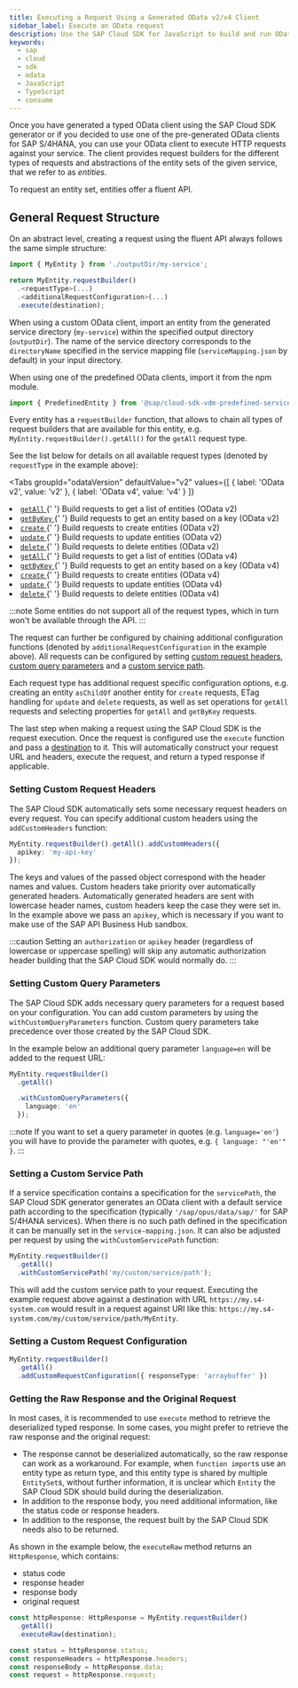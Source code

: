 ```yaml
---
title: Executing a Request Using a Generated OData v2/v4 Client
sidebar_label: Execute an OData request
description: Use the SAP Cloud SDK for JavaScript to build and run OData requests in a type-safe way.
keywords:
  - sap
  - cloud
  - sdk
  - odata
  - JavaScript
  - TypeScript
  - consume
---
```



Once you have generated a typed OData client using the SAP Cloud SDK generator or if you decided to use one of the pre-generated OData clients for SAP S/4HANA, you can use your OData client to execute HTTP requests against your service.
The client provides request builders for the different types of requests and abstractions of the entity sets of the given service, that we refer to as _entities_.

To request an entity set, entities offer a fluent API.

## General Request Structure

On an abstract level, creating a request using the fluent API always follows the same simple structure:

```ts
import { MyEntity } from './outputDir/my-service';

return MyEntity.requestBuilder()
  .<requestType>(...)
  .<additionalRequestConfiguration>(...)
  .execute(destination);
```

When using a custom OData client, import an entity from the generated service directory (`my-service`) within the specified output directory (`outputDir`).
The name of the service directory corresponds to the `directoryName` specified in the service mapping file (`serviceMapping.json` by default) in your input directory.

When using one of the predefined OData clients, import it from the npm module.

```ts
import { PredefinedEntity } from '@sap/cloud-sdk-vdm-predefined-service';
```

Every entity has a `requestBuilder` function, that allows to chain all types of request builders that are available for this entity, e.g. `MyEntity.requestBuilder().getAll()` for the `getAll` request type.

See the list below for details on all available request types (denoted by `requestType` in the example above):

<Tabs
  groupId="odataVersion"
  defaultValue="v2"
  values={[
    { label: 'OData v2', value: 'v2' },
    { label: 'OData v4', value: 'v4' }
  ]}
>
  <TabItem value="v2">
    <li>
      <a href="./use-odata-v2-type-safe-client-for-javascript-typescript#getall-request-builder">
        <code>getAll</code>
      </a>{' '}
      Build requests to get a list of entities (OData v2)
    </li>
    <li>
      <a href="./use-odata-v2-type-safe-client-for-javascript-typescript#getbykey-request-builder">
        <code>getByKey</code>
      </a>{' '}
      Build requests to get an entity based on a key (OData v2)
    </li>
    <li>
      <a href="./use-odata-v2-type-safe-client-for-javascript-typescript#create-request-builder">
        <code>create</code>
      </a>{' '}
      Build requests to create entities (OData v2)
    </li>
    <li>
      <a href="./use-odata-v2-type-safe-client-for-javascript-typescript#update-request-builder">
        <code>update</code>
      </a>{' '}
      Build requests to update entities (OData v2)
    </li>
    <li>
      <a href="./use-odata-v2-type-safe-client-for-javascript-typescript#delete-request-builder">
        <code>delete</code>
      </a>{' '}
      Build requests to delete entities (OData v2)
    </li>
  </TabItem>
  <TabItem value="v4">
    <li>
      <a href="./use-odata-v4-type-safe-client-for-javascript-typescript#getall-request-builder">
        <code>getAll</code>
      </a>{' '}
      Build requests to get a list of entities (OData v4)
    </li>
    <li>
      <a href="./use-odata-v4-type-safe-client-for-javascript-typescript#getbykey-request-builder">
        <code>getByKey</code>
      </a>{' '}
      Build requests to get an entity based on a key (OData v4)
    </li>
    <li>
      <a href="./use-odata-v4-type-safe-client-for-javascript-typescript#create-request-builder">
        <code>create</code>
      </a>{' '}
      Build requests to create entities (OData v4)
    </li>
    <li>
      <a href="./use-odata-v4-type-safe-client-for-javascript-typescript#update-request-builder">
        <code>update</code>
      </a>{' '}
      Build requests to update entities (OData v4)
    </li>
    <li>
      <a href="./use-odata-v4-type-safe-client-for-javascript-typescript#delete-request-builder">
        <code>delete</code>
      </a>{' '}
      Build requests to delete entities (OData v4)
    </li>
  </TabItem>
</Tabs>

:::note
Some entities do not support all of the request types, which in turn won't be available through the API.
:::

The request can further be configured by chaining additional configuration functions (denoted by `additionalRequestConfiguration` in the example above).
All requests can be configured by setting [custom request headers](#setting-custom-request-headers), [custom query parameters](#setting-custom-query-parameters) and a [custom service path](#setting-a-custom-service-path).

Each request type has additional request specific configuration options, e.g. creating an entity `asChildOf` another entity for `create` requests, ETag handling for `update` and `delete` requests, as well as set operations for `getAll` requests and selecting properties for `getAll` and `getByKey` requests.

The last step when making a request using the SAP Cloud SDK is the request execution.
Once the request is configured use the `execute` function and pass a [destination](../connectivity/destination) to it.
This will automatically construct your request URL and headers, execute the request, and return a typed response if applicable.

### Setting Custom Request Headers

The SAP Cloud SDK automatically sets some necessary request headers on every request.
You can specify additional custom headers using the `addCustomHeaders` function:

```ts
MyEntity.requestBuilder().getAll().addCustomHeaders({
  apikey: 'my-api-key'
});
```

The keys and values of the passed object correspond with the header names and values.
Custom headers take priority over automatically generated headers.
Automatically generated headers are sent with lowercase header names, custom headers keep the case they were set in.
In the example above we pass an `apikey`, which is necessary if you want to make use of the SAP API Business Hub sandbox.

:::caution
Setting an `authorization` or `apikey` header (regardless of lowercase or uppercase spelling) will skip any automatic authorization header building that the SAP Cloud SDK would normally do.
:::

### Setting Custom Query Parameters

The SAP Cloud SDK adds necessary query parameters for a request based on your configuration.
You can add custom parameters by using the `withCustomQueryParameters` function.
Custom query parameters take precedence over those created by the SAP Cloud SDK.

In the example below an additional query parameter `language=en` will be added to the request URL:

```ts
MyEntity.requestBuilder()
  .getAll()

  .withCustomQueryParameters({
    language: 'en'
  });
```

:::note
If you want to set a query parameter in quotes (e.g. `language='en'`) you will have to provide the parameter with quotes, e.g. `{ language: "'en'" }`.
:::

### Setting a Custom Service Path

If a service specification contains a specification for the `servicePath`, the SAP Cloud SDK generator generates an OData client with a default service path according to the specification (typically `'/sap/opus/data/sap/'` for SAP S/4HANA services).
When there is no such path defined in the specification it can be manually set in the `service-mapping.json`.
It can also be adjusted per request by using the `withCustomServicePath` function:

```ts
MyEntity.requestBuilder()
  .getAll()
  .withCustomServicePath('my/custom/service/path');
```

This will add the custom service path to your request.
Executing the example request above against a destination with URL `https://my.s4-system.com` would result in a request against URI like this: `https://my.s4-system.com/my/custom/service/path/MyEntity`.

### Setting a Custom Request Configuration
<CustomRequestConfig />

```ts
MyEntity.requestBuilder()
  .getAll()
  .addCustomRequestConfiguration({ responseType: 'arraybuffer' })
```

<CustomRequestConfigNote />

### Getting the Raw Response and the Original Request

In most cases, it is recommended to use `execute` method to retrieve the deserialized typed response.
In some cases, you might prefer to retrieve the raw response and the original request:

- The response cannot be deserialized automatically, so the raw response can work as a workaround.
  For example, when `function import`s use an entity type as return type, and this entity type is shared by multiple `EntitySet`s, without further information, it is unclear which `Entity` the SAP Cloud SDK should build during the deserialization.
- In addition to the response body, you need additional information, like the status code or response headers.
- In addition to the response, the request built by the SAP Cloud SDK needs also to be returned.

As shown in the example below, the `executeRaw` method returns an `HttpResponse`, which contains:

- status code
- response header
- response body
- original request

```ts
const httpResponse: HttpResponse = MyEntity.requestBuilder()
  .getAll()
  .executeRaw(destination);

const status = httpResponse.status;
const responseHeaders = httpResponse.headers;
const responseBody = httpResponse.data;
const request = httpResponse.request;
```
